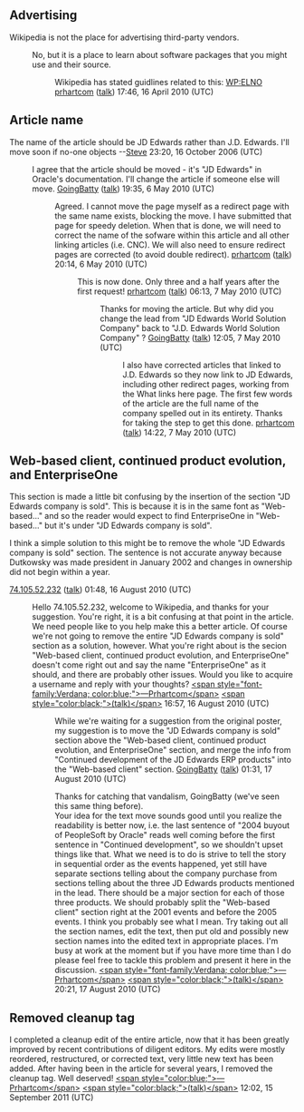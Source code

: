 <article id="4489553" title=Talk:JD Edwards>
	<talkpage id="4489553" title="Talk:JD Edwards">
{{WikiProject Computing|class=start|importance=|software=yes|software-importance=}}

==Advertising==
Wikipedia is not the place for advertising third-party vendors.
: No, but it is a place to learn about software packages that you might use and their source.
:: Wikipedia has stated guidlines related to this: [[WP:ELNO]] [[User:Prhartcom|prhartcom]] ([[User talk:Prhartcom|talk]]) 17:46, 16 April 2010 (UTC)

==Article name==
The name of the article should be JD Edwards rather than J.D. Edwards.  I'll move soon if no-one objects --[[User:Slf67|Steve]] 23:20, 16 October 2006 (UTC)
: I agree that the article should be moved - it's &quot;JD Edwards&quot; in Oracle's documentation.  I'll change the article if someone else will move. [[User:GoingBatty|GoingBatty]] ([[User talk:GoingBatty|talk]]) 19:35, 6 May 2010 (UTC)
:: Agreed. I cannot move the page myself as a redirect page with the same name exists, blocking the move. I have submitted that page for speedy deletion. When that is done, we will need to correct the name of the sofware within this article and all other linking articles (i.e. CNC).  We will also need to ensure redirect pages are corrected (to avoid double redirect). [[User:Prhartcom|prhartcom]] ([[User talk:Prhartcom|talk]]) 20:14, 6 May 2010 (UTC)
:::This is now done. Only three and a half years after the first request! [[User:Prhartcom|prhartcom]] ([[User talk:Prhartcom|talk]]) 06:13, 7 May 2010 (UTC)
::::Thanks for moving the article.  But why did you change the lead from &quot;JD Edwards World Solution Company&quot; back to &quot;J.D. Edwards World Solution Company&quot; ? [[User:GoingBatty|GoingBatty]] ([[User talk:GoingBatty|talk]]) 12:05, 7 May 2010 (UTC)
:::::I also have corrected articles that linked to J.D. Edwards so they now link to JD Edwards, including other redirect pages, working from the What links here page. The first few words of the article are the full name of the company spelled out in its entirety. Thanks for taking the step to get this done. [[User:Prhartcom|prhartcom]] ([[User talk:Prhartcom|talk]]) 14:22, 7 May 2010 (UTC)

== Web-based client, continued product evolution, and EnterpriseOne ==

This section is made a little bit confusing by the insertion of the section &quot;JD Edwards company is sold&quot;.  This is because it is in the same font as &quot;Web-based...&quot; and so the reader would expect to find EnterpriseOne in &quot;Web-based...&quot; but it's under &quot;JD Edwards company is sold&quot;.

I think a simple solution to this might be to remove the whole &quot;JD Edwards company is sold&quot; section.  The sentence is not accurate anyway because Dutkowsky was made president in January 2002 and changes in ownership did not begin within a year.

[[Special:Contributions/74.105.52.232|74.105.52.232]] ([[User talk:74.105.52.232|talk]]) 01:48, 16 August 2010 (UTC)

:Hello 74.105.52.232, welcome to Wikipedia, and thanks for your suggestion. You're right, it is a bit confusing at that point in the article. We need people like to you help make this a better article. Of course we're not going to remove the entire &quot;JD Edwards company is sold&quot; section as a solution, however.  What you're right about is the secion &quot;Web-based client, continued product evolution, and EnterpriseOne&quot; doesn't come right out and say the name &quot;EnterpriseOne&quot; as it should, and there are probably other issues.  Would you like to acquire a username and reply with your thoughts? [[User:Prhartcom|&lt;span style=&quot;font-family:Verdana; color:blue;&quot;&gt;—Prhartcom&lt;/span&gt;]] [[User talk:Prhartcom|&lt;span style=&quot;color:black;&quot;&gt;(talk)&lt;/span&gt;]] 16:57, 16 August 2010 (UTC)

::While we're waiting for a suggestion from the original poster, my suggestion is to move the &quot;JD Edwards company is sold&quot; section above the &quot;Web-based client, continued product evolution, and EnterpriseOne&quot; section, and merge the info from &quot;Continued development of the JD Edwards ERP products&quot; into the &quot;Web-based client&quot; section. [[User:GoingBatty|GoingBatty]] ([[User talk:GoingBatty|talk]]) 01:31, 17 August 2010 (UTC)

:::Thanks for catching that vandalism, GoingBatty (we've seen this same thing before).
:::Your idea for the text move sounds good until you realize the readability is better now, i.e. the last sentence of &quot;2004 buyout of PeopleSoft by Oracle&quot; reads well coming before the first sentence in &quot;Continued development&quot;, so we shouldn't upset things like that.  What we need is to do is strive to tell the story in sequential order as the events happened, yet still have separate sections telling about the company purchase from sections telling about the three JD Edwards products mentioned in the lead.  There should be a major section for each of those three products. We should probably split the &quot;Web-based client&quot; section right at the 2001 events and before the 2005 events.  I think you probably see what I mean. Try taking out all the section names, edit the text, then put old and possibly new section names into the edited text in appropriate places.  I'm busy at work at the moment but if you have more time than I do please feel free to tackle this problem and present it here in the discussion. [[User:Prhartcom|&lt;span style=&quot;font-family:Verdana; color:blue;&quot;&gt;—Prhartcom&lt;/span&gt;]] [[User talk:Prhartcom|&lt;span style=&quot;color:black;&quot;&gt;(talk)&lt;/span&gt;]] 20:21, 17 August 2010 (UTC)

== Removed cleanup tag ==

I completed a cleanup edit of the entire article, now that it has been greatly improved by recent contributions of diligent editors. My edits were mostly reordered, restructured, or corrected text, very little new text has been added. After having been in the article for several years, I removed the cleanup tag.  Well deserved! [[User:Prhartcom|&lt;span style=&quot;color:blue;&quot;&gt;—Prhartcom&lt;/span&gt;]] [[User talk:Prhartcom|&lt;span style=&quot;color:black;&quot;&gt;(talk)&lt;/span&gt;]] 12:02, 15 September 2011 (UTC)
	</talkpage>
</article>